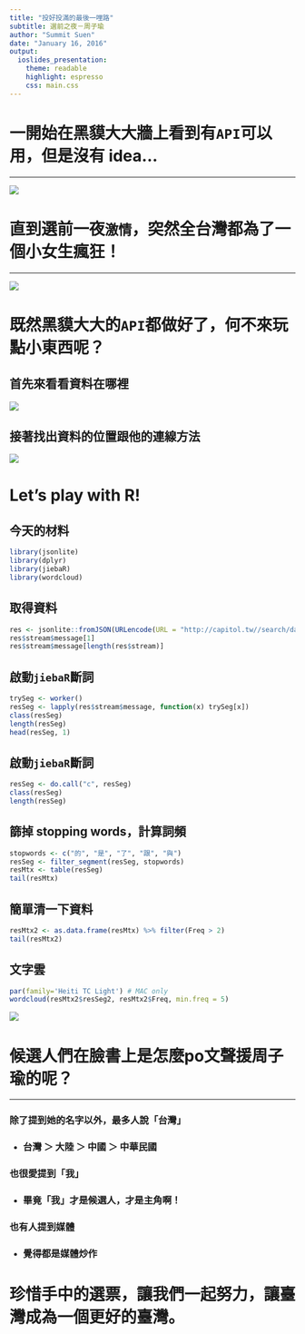 ```yaml
---
title: "投好投滿的最後一哩路"
subtitle: 選前之夜－周子瑜
author: "Summit Suen"
date: "January 16, 2016"
output: 
  ioslides_presentation:
    theme: readable
    highlight: espresso
    css: main.css
---
```


# 一開始在黑貘大大牆上看到有`API`可以用，但是沒有 idea...

---

![](api.png)

# 直到選前一夜`激情`，突然全台灣都為了一個小女生瘋狂！

---

![](zu.png)

# 既然黑貘大大的`API`都做好了，何不來玩點小東西呢？

## 首先來看看資料在哪裡

![](response.png)

## 接著找出資料的位置跟他的連線方法

![](header.png)

# Let's play with R!

## 今天的材料

```r
library(jsonlite)
library(dplyr)
library(jiebaR)
library(wordcloud)
```

## 取得資料

```r
res <- jsonlite::fromJSON(URLencode(URL = "http://capitol.tw//search/data/周子瑜/"))
res$stream$message[1]
res$stream$message[length(res$stream)]
```

## 啟動`jiebaR`斷詞

```r
trySeg <- worker()
resSeg <- lapply(res$stream$message, function(x) trySeg[x])
class(resSeg)
length(resSeg)
head(resSeg, 1)
```

## 啟動`jiebaR`斷詞

```r
resSeg <- do.call("c", resSeg)
class(resSeg)
length(resSeg)
```

## 篩掉 stopping words，計算詞頻

```r
stopwords <- c("的", "是", "了", "跟", "與")
resSeg <- filter_segment(resSeg, stopwords)
resMtx <- table(resSeg)
tail(resMtx)
```

## 簡單清一下資料

```r
resMtx2 <- as.data.frame(resMtx) %>% filter(Freq > 2)
tail(resMtx2)
```

## 文字雲

```r
par(family='Heiti TC Light') # MAC only
wordcloud(resMtx2$resSeg2, resMtx2$Freq, min.freq = 5)
```

<div style="width:80%;">
![](cloud.png)
</div>

# 候選人們在臉書上是怎麼po文聲援周子瑜的呢？

---

### 除了提到她的名字以外，最多人說「台灣」

- ### 台灣 ＞ 大陸 ＞ 中國 ＞ 中華民國

### 也很愛提到「我」

- ### 畢竟「我」才是候選人，才是主角啊！

### 也有人提到媒體

- ### 覺得都是媒體炒作

# 珍惜手中的選票，讓我們一起努力，讓臺灣成為一個更好的臺灣。